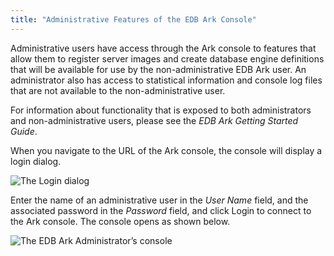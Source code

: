 ```yaml
---
title: "Administrative Features of the EDB Ark Console"
---
```


Administrative users have access through the Ark console to features that allow them to register server images and create database engine definitions that will be available for use by the non-administrative EDB Ark user. An administrator also has access to statistical information and console log files that are not available to the non-administrative user.

For information about functionality that is exposed to both administrators and non-administrative users, please see the *EDB Ark Getting Started Guide*.

When you navigate to the URL of the Ark console, the console will display a login dialog.

![*The Login dialog*](images/ark_admin_features_login.png)

Enter the name of an administrative user in the *User Name* field, and the associated password in the *Password* field, and click Login to connect to the Ark console. The console opens as shown below.

![*The EDB Ark Administrator’s console*](images/ark_admin_features_console.png)
